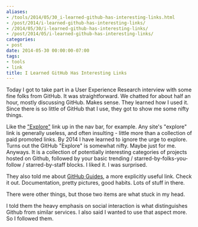```yaml
---
aliases:
- /tools/2014/05/30_i-learned-github-has-interesting-links.html
- /post/2014/i-learned-github-has-interesting-links/
- /2014/05/30/i-learned-github-has-interesting-links/
- /post/2014/05/i-learned-github-has-interesting-links/
categories:
- post
date: 2014-05-30 00:00:00-07:00
tags:
- tools
- link
title: I Learned GitHub Has Interesting Links
---
```


Today I got to take part in a User Experience Research interview
with some fine folks from GitHub. It was straightforward. We chatted
for about half an hour, mostly discussing GitHub. Makes sense. They
learned how I used it. Since there is so little of GitHub that I
use, they got to show me some nifty things.

["Explore"]: https://github.com/explore

Like the ["Explore"][] link up in the nav bar, for example. Any site's
"explore" link is generally useless, and often insulting - little
more than a collection of paid promoted links. By 2014 I have
learned to ignore the urge to explore. Turns out the GitHub
"Explore" is somewhat nifty. Maybe just for me. Anyways. It is a
collection of potentially interesting categories of projects hosted
on Github, followed by your basic trending /
starred-by-folks-you-follow / starred-by-staff blocks. I liked it. I
was surprised.

[GitHub Guides]: https://guides.github.com

They also told me about [GitHub Guides][], a more explicitly useful
link. Check it out. Documentation, pretty pictures, good
habits. Lots of stuff in there.

There were other things, but those two items are what stuck in my
head.

I told them the heavy emphasis on social interaction is what
distinguishes Github from similar services. I also said I wanted to
use that aspect more. So I followed them.
